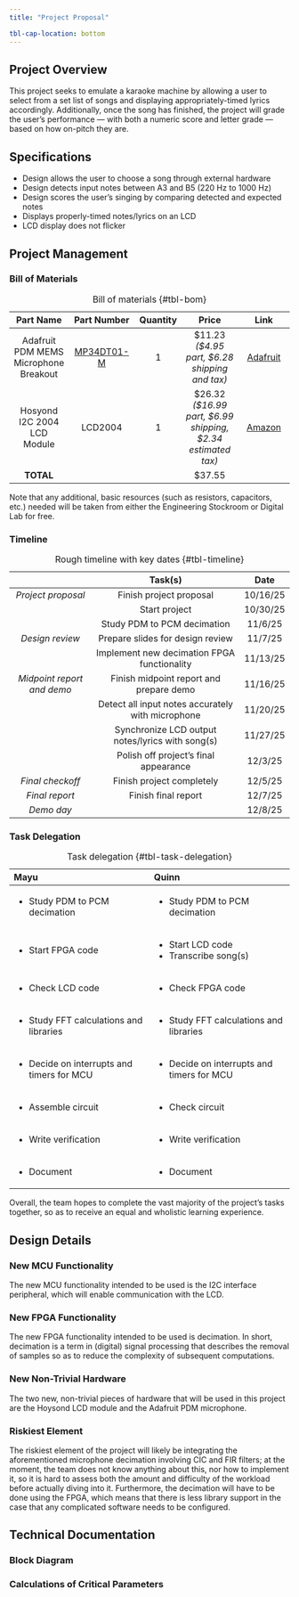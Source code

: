 ```yaml
---
title: "Project Proposal"

tbl-cap-location: bottom
---
```


## Project Overview
This project seeks to emulate a karaoke machine by allowing a user to select from a set list of songs and displaying appropriately-timed lyrics accordingly.
Additionally, once the song has finished, the project will grade the user's performance — with both a numeric score and letter grade — based on how on-pitch they are.


## Specifications
* Design allows the user to choose a song through external hardware
* Design detects input notes between A3 and B5 (220 Hz to 1000 Hz)
* Design scores the user’s singing by comparing detected and expected notes
* Displays properly-timed notes/lyrics on an LCD
* LCD display does not flicker


## Project Management
### Bill of Materials
| **Part Name**                         | **Part Number**                                               | **Quantity** | **Price**                                                   | **Link**                                                    |
|:-------------------------------------:|:-------------------------------------------------------------:|:------------:|:-----------------------------------------------------------:|:-----------------------------------------------------------:|
| Adafruit PDM MEMS Microphone Breakout | [MP34DT01-M](https://www.st.com/en/audio-ics/mp34dt01-m.html) | 1            | $11.23 *($4.95 part, $6.28 shipping and tax)*               | [Adafruit](https://www.adafruit.com/product/3492)           |
| Hosyond I2C 2004 LCD Module           | LCD2004                                                       | 1            | $26.32 *($16.99 part, $6.99 shipping, $2.34 estimated tax)* | [Amazon](https://www.amazon.com/gp/product/B0C1G9GBRZ?th=1) |
| **TOTAL**                             |                                                               |              | $37.55                                                      |                                                             |
: Bill of materials {#tbl-bom}

Note that any additional, basic resources (such as resistors, capacitors, etc.) needed will be taken from either the Engineering Stockroom or Digital Lab for free.

### Timeline
|                            | **Task(s)**                                       | **Date** |
|:--------------------------:|:-------------------------------------------------:|:--------:|
| *Project proposal*         | Finish project proposal                           | 10/16/25 |
|                            | Start project                                     | 10/30/25 |
|                            | Study PDM to PCM decimation                       | 11/6/25  |
| *Design review*            | Prepare slides for design review                  | 11/7/25  |
|                            | Implement new decimation FPGA functionality       | 11/13/25 |
| *Midpoint report and demo* | Finish midpoint report and prepare demo           | 11/16/25 |
|                            | Detect all input notes accurately with microphone | 11/20/25 |
|                            | Synchronize LCD output notes/lyrics with song(s)  | 11/27/25 |
|                            | Polish off project's final appearance             | 12/3/25  |
| *Final checkoff*           | Finish project completely                         | 12/5/25  |
| *Final report*             | Finish final report                               | 12/7/25  |
| *Demo day*                 |                                                   | 12/8/25  |
: Rough timeline with key dates {#tbl-timeline}

### Task Delegation
+-------------------------------------------+-------------------------------------------+
| **Mayu**                                  | **Quinn**                                 |
+:==========================================+:==========================================+
| - Study PDM to PCM decimation             | - Study PDM to PCM decimation             |
+-------------------------------------------+-------------------------------------------+
| - Start FPGA code                         | - Start LCD code                          |
|                                           | - Transcribe song(s)                      |
+-------------------------------------------+-------------------------------------------+
| - Check LCD code                          | - Check FPGA code                         |
+-------------------------------------------+-------------------------------------------+
| - Study FFT calculations and libraries    | - Study FFT calculations and libraries    |
+-------------------------------------------+-------------------------------------------+
| - Decide on interrupts and timers for MCU | - Decide on interrupts and timers for MCU |
+-------------------------------------------+-------------------------------------------+
| - Assemble circuit                        | - Check circuit                           |
+-------------------------------------------+-------------------------------------------+
| - Write verification                      | - Write verification                      |
+-------------------------------------------+-------------------------------------------+
| - Document                                | - Document                                |
+-------------------------------------------+-------------------------------------------+
: Task delegation {#tbl-task-delegation}

Overall, the team hopes to complete the vast majority of the project's tasks together, so as to receive an equal and wholistic learning experience.


## Design Details
### New MCU Functionality
The new MCU functionality intended to be used is the I2C interface peripheral, which will enable communication with the LCD.


### New FPGA Functionality
The new FPGA functionality intended to be used is decimation.
In short, decimation is a term in (digital) signal processing that describes the removal of samples so as to reduce the complexity of subsequent computations.

### New Non-Trivial Hardware
The two new, non-trivial pieces of hardware that will be used in this project are the Hoysond LCD module and the Adafruit PDM microphone.


### Riskiest Element
The riskiest element of the project will likely be integrating the aforementioned microphone decimation involving CIC and FIR filters; at the moment, the team does not know anything about this, nor how to implement it, so it is hard to assess both the amount and difficulty of the workload before actually diving into it.
Furthermore, the decimation will have to be done using the FPGA, which means that there is less library support in the case that any complicated software needs to be configured.


## Technical Documentation
### Block Diagram


### Calculations of Critical Parameters
